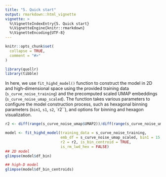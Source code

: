```yaml
---
title: "5. Quick start"
output: rmarkdown::html_vignette
vignette: >
  %\VignetteIndexEntry{5. Quick start}
  %\VignetteEngine{knitr::rmarkdown}
  %\VignetteEncoding{UTF-8}
---
```


```r
knitr::opts_chunk$set(
  collapse = TRUE,
  comment = "#>"
)
```

```r
library(quollr)
library(tibble)
```

In here, we use `fit_highd_model()` function to construct the model in 2D and high-dimensional space using the provided training data (`s_curve_noise_training`) and the precomputed scaled UMAP embeddings (`s_curve_noise_umap_scaled`). The function takes various parameters to configure the model construction process, such as hexagonal binning parameters (`bin1`, `s1`, `s2`, `r2``), and options for binning and hexagon visualization. 

```r
r2 <- diff(range(s_curve_noise_umap$UMAP2))/diff(range(s_curve_noise_umap$UMAP1))

model <- fit_highd_model(training_data = s_curve_noise_training, 
                         emb_df = s_curve_noise_umap_scaled, bin1 = 15,
                         r2 = r2, is_bin_centroid = TRUE, 
                         is_rm_lwd_hex = FALSE)
## 2D model
glimpse(model$df_bin)

## high-D model
glimpse(model$df_bin_centroids)
```
